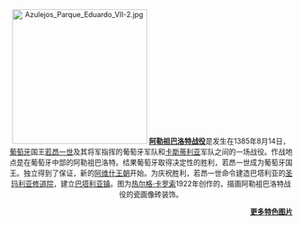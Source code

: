 <div style="text-align:center; font-size: 90%;">[[Image:Azulejos_Parque_Eduardo_VII-2.jpg|240px]]
'''[[阿勒祖巴洛特战役|阿勒祖巴洛特战役]]'''是发生在1385年8月14日，[[葡萄牙|葡萄牙]]国王[[若昂一世|若昂一世]]及其将军指挥的葡萄牙军队和[[卡斯蒂利亚|卡斯蒂利亚]]军队之间的一场战役。作战地点是在葡萄牙中部的阿勒祖巴洛特。结果葡萄牙取得决定性的胜利，若昂一世成为葡萄牙国王。独立得到了保证，新的[[阿维什王朝|阿维什王朝]]开始。为庆祝胜利，若昂一世命令建造巴塔利亚的[[圣玛利亚修道院|圣玛利亚修道院]]，建立[[巴塔利亚镇|巴塔利亚镇]]。图为[[热尔格·卡罗索|热尔格·卡罗索]]1922年创作的，描画阿勒祖巴洛特战役的瓷画像砖装饰。
<div style="text-align:right; ">'''[[Portal:中世纪/特色图片存档|更多特色图片]]'''</div></div>